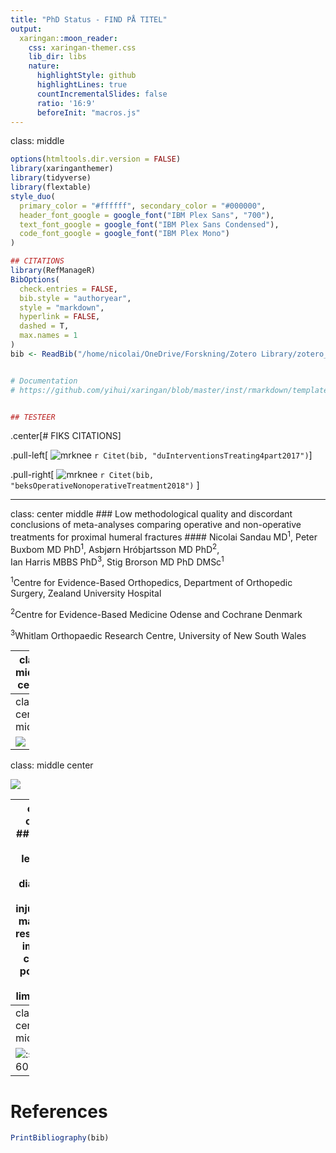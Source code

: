 ```yaml
---
title: "PhD Status - FIND PÅ TITEL"
output:
  xaringan::moon_reader:
    css: xaringan-themer.css
    lib_dir: libs
    nature:
      highlightStyle: github
      highlightLines: true
      countIncrementalSlides: false
      ratio: '16:9'
      beforeInit: "macros.js"
---
```

class: middle
```r
options(htmltools.dir.version = FALSE)
library(xaringanthemer)
library(tidyverse)
library(flextable)
style_duo(
  primary_color = "#ffffff", secondary_color = "#000000",
  header_font_google = google_font("IBM Plex Sans", "700"),
  text_font_google = google_font("IBM Plex Sans Condensed"),
  code_font_google = google_font("IBM Plex Mono")
)

## CITATIONS
library(RefManageR)
BibOptions(
  check.entries = FALSE,
  bib.style = "authoryear",
  style = "markdown",
  hyperlink = FALSE,
  dashed = T,
  max.names = 1
)
bib <- ReadBib("/home/nicolai/OneDrive/Forskning/Zotero Library/zotero_lib.bib", check = FALSE)


# Documentation
# https://github.com/yihui/xaringan/blob/master/inst/rmarkdown/templates/xaringan/skeleton/skeleton.Rmd


## TESTEER
```

.center[# FIKS CITATIONS]

.pull-left[
   ![mrknee](figures/du_2017_concl.png)
   `r Citet(bib, "duInterventionsTreating4part2017")`]
  
  .pull-right[
    ![mrknee](figures/beks_concl.png)
    `r Citet(bib, "beksOperativeNonoperativeTreatment2018")`
  ]

---

class: center middle
### Low methodological quality and discordant conclusions of meta-analyses comparing operative and non-operative treatments for proximal humeral fractures
#### Nicolai Sandau MD<sup>1</sup>, Peter Buxbom MD PhD<sup>1</sup>, Asbjørn Hróbjartsson MD PhD<sup>2</sup>,<br>Ian Harris MBBS PhD<sup>3</sup>, Stig Brorson MD PhD DMSc<sup>1</sup>

<sup>1</sup>Centre for Evidence-Based Orthopedics, Department of Orthopedic Surgery, Zealand University Hospital

<sup>2</sup>Centre for Evidence-Based Medicine Odense and Cochrane Denmark

<sup>3</sup>Whitlam Orthopaedic Research Centre, University of New South Wales

---
class: middle, center

![](figures/publ.svg)

---
class: center, middle

![](figures/stacked.svg)

---
class: middle center

![](figures/concl_bxplt.svg)

---
class: center 
### Using deep learning to diagnose knee injuries on magnetic resonance images: current potential and limitations

#### Nicolai Sandau MD, Stig Brorson MD PhD DMSc

![mrknee](figures/mrknee.svg)

---
class: center middle

![:scale 60%](figures/gcsrt.png)

---
# References

```r
PrintBibliography(bib)
```
